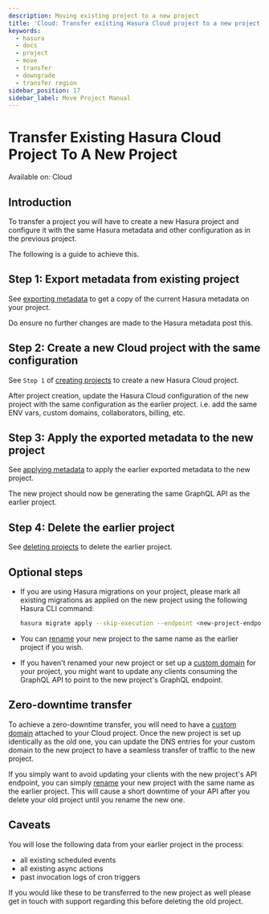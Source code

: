 ```yaml
---
description: Moving existing project to a new project
title: 'Cloud: Transfer existing Hasura Cloud project to a new project'
keywords:
  - hasura
  - docs
  - project
  - move
  - transfer
  - downgrade
  - transfer region
sidebar_position: 17
sidebar_label: Move Project Manual
---
```



# Transfer Existing Hasura Cloud Project To A New Project

<div className='badge badge--primary heading-badge'>Available on: Cloud</div>

## Introduction

To transfer a project you will have to create a new Hasura project and configure it with the same Hasura metadata and
other configuration as in the previous project.

The following is a guide to achieve this.

## Step 1: Export metadata from existing project

See [exporting metadata](/migrations-metadata-seeds/manage-metadata.mdx) to get a copy of the current Hasura metadata on
your project.

Do ensure no further changes are made to the Hasura metadata post this.

## Step 2: Create a new Cloud project with the same configuration

See `Step 1` of [creating projects](/projects/create.mdx) to create a new Hasura Cloud project.

After project creation, update the Hasura Cloud configuration of the new project with the same configuration as the
earlier project. i.e. add the same ENV vars, custom domains, collaborators, billing, etc.

## Step 3: Apply the exported metadata to the new project

See [applying metadata](/migrations-metadata-seeds/manage-metadata.mdx) to apply the earlier exported metadata to the
new project.

The new project should now be generating the same GraphQL API as the earlier project.

## Step 4: Delete the earlier project

See [deleting projects](/projects/delete.mdx) to delete the earlier project.

## Optional steps

- If you are using Hasura migrations on your project, please mark all existing migrations as applied on the new project
  using the following Hasura CLI command:

  ```bash
  hasura migrate apply --skip-execution --endpoint <new-project-endpoint> --admin-secret <new-project-admin-secret> --all-databases
  ```

- You can [rename](/projects/details.mdx#rename-project) your new project to the same name as the earlier project if you
  wish.

- If you haven't renamed your new project or set up a [custom domain](/projects/domains.mdx) for your project, you might
  want to update any clients consuming the GraphQL API to point to the new project's GraphQL endpoint.

## Zero-downtime transfer

To achieve a zero-downtime transfer, you will need to have a [custom domain](/projects/domains.mdx) attached to your
Cloud project. Once the new project is set up identically as the old one, you can update the DNS entries for your custom
domain to the new project to have a seamless transfer of traffic to the new project.

If you simply want to avoid updating your clients with the new project's API endpoint, you can simply
[rename](/projects/details.mdx#rename-project) your new project with the same name as the earlier project. This will
cause a short downtime of your API after you delete your old project until you rename the new one.

## Caveats

You will lose the following data from your earlier project in the process:

- all existing scheduled events
- all existing async actions
- past invocation logs of cron triggers

If you would like these to be transferred to the new project as well please get in touch with support regarding this
before deleting the old project.
